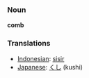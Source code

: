 === Noun ===

'''comb'''

=== Translations ===
*[[Indonesian]]: [[sisir]]
*[[Japanese]]: [[くし]] (kushi)